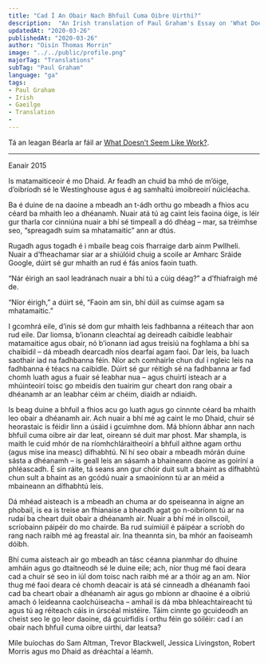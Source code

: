 ---
title: "Cad Í An Obair Nach Bhfuil Cuma Oibre Uirthi?"
description:  "An Irish translation of Paul Graham's Essay on 'What Doesn’t Seem Like Work?'"
updatedAt: "2020-03-26"
publishedAt: "2020-03-26"
author: "Oisín Thomas Morrin"
image: "../../public/profile.png"
majorTag: "Translations"
subTag: "Paul Graham"
language: "ga"
tags: 
- Paul Graham
- Irish
- Gaeilge
- Translation
- 
---

Tá an leagan Béarla ar fáil ar [What Doesn’t Seem Like Work?](http://www.paulgraham.com/work.html).

---
Eanair 2015

Is matamaiticeoir é mo Dhaid. Ar feadh an chuid ba mhó de m’óige, d’oibríodh sé le Westinghouse agus é ag samhaltú imoibreoirí núicléacha. 

Ba é duine de na daoine a mbeadh an t-ádh orthu go mbeadh a fhios acu céard ba mhaith leo a dhéanamh. Nuair atá tú ag caint leis faoina óige, is léir gur tharla cor cinniúna nuair a bhí sé timpeall a dó dhéag – mar, sa tréimhse seo, “spreagadh suim sa mhatamaitic” ann ar dtús. 

Rugadh agus togadh é i mbaile beag cois fharraige darb ainm Pwllheli. Nuair a d’fheachamar siar ar a shiúlóid chuig a scoile ar Amharc Sráide Google, dúirt sé gur mhaith an rud é fás aníos faoin tuath. 

“Nár éirigh an saol leadránach nuair a bhí tú a cúig déag?” a d’fhiafraigh mé de.

“Níor éirigh,” a dúirt sé, “Faoin am sin, bhí dúil as cuimse agam sa mhatamaitic.”

I gcomhrá eile, d’inis sé dom gur mhaith leis fadhbanna a réiteach thar aon rud eile. Dar liomsa, b’ionann cleachtaí ag deireadh caibidle leabhair matamaitice agus obair, nó b’ionann iad agus treisiú na foghlama a bhí sa chaibidil – dá mbeadh dearcadh níos dearfaí agam faoi. Dar leis, ba luach saothair iad na fadhbanna féin. Níor ach comhairle chun dul i ngleic leis na fadhbanna é téacs na caibidle. Dúirt sé gur réitigh sé na fadhbanna ar fad chomh luath agus a fuair sé leabhar nua – agus chuirtí isteach ar a mhúinteoirí toisc go mbeidís den tuairim gur cheart don rang obair a dhéanamh ar an leabhar céim ar chéim, diaidh ar ndiaidh.

Is beag duine a bhfuil a fhios acu go luath agus go cinnnte céard ba mhaith leo obair a dhéanamh air. Ach nuair a bhí mé ag caint le mo Dhaid, chuir sé heorastaic is féidir linn a úsáid i gcuimhne dom. Má bhíonn ábhar ann nach bhfuil cuma oibre air dar leat, oireann sé duit mar phost. Mar shampla, is maith le cuid mhór de na ríomhchláraitheoirí a bhfuil aithne agam orthu (agus mise ina measc) dífhabhtú. Ní hí seo obair a mbeadh mórán duine sásta a dhéanamh – is geall leis an sásamh a bhaineann daoine as goiríní a phléascadh. É sin ráite, tá seans ann gur chóir duit sult a bhaint as dífhabhtú chun sult a bhaint as an gcódú nuair a smaoiníonn tú ar an méid a mbaineann an dífhabhtú leis. 

Dá mhéad aisteach is a mbeadh an chuma ar do speiseanna in aigne an phobail, is ea is treise an fhianaise a bheadh agat go n-oibríonn tú ar na rudaí ba cheart duit obair a dhéanamh air. Nuair a bhí mé in ollscoil, scríobainn páipéir do mo chairde. Ba rud suimiúil é páipéar a scríobh do rang nach raibh mé ag freastal air. Ina theannta sin, ba mhór an faoiseamh dóibh. 

Bhí cuma aisteach air go mbeadh an tásc céanna pianmhar do dhuine amháin agus go dtaitneodh sé le duine eile; ach, níor thug mé faoi deara cad a chuir sé seo in iúl dom toisc nach raibh mé ar a thóir ag an am. Níor thug mé faoi deara cé chomh deacair is atá sé cinneadh a dhéanamh faoi cad ba cheart obair a dhéanamh air agus go mbíonn ar dhaoine é a oibriú amach ó leideanna caolchúiseacha – amhail is dá mba bhleachtaireacht tú agus tú ag réiteach cáis in úrscéal mistéire. Táim cinnte go gcuideodh an cheist seo le go leor daoine, dá gcuirfidís í orthu féin go sóiléir: cad í an obair nach bhfuil cuma oibre uirthi, dar leatsa?

Míle buíochas do Sam Altman, Trevor Blackwell, Jessica Livingston, Robert Morris agus mo Dhaid as dréachtaí a léamh.